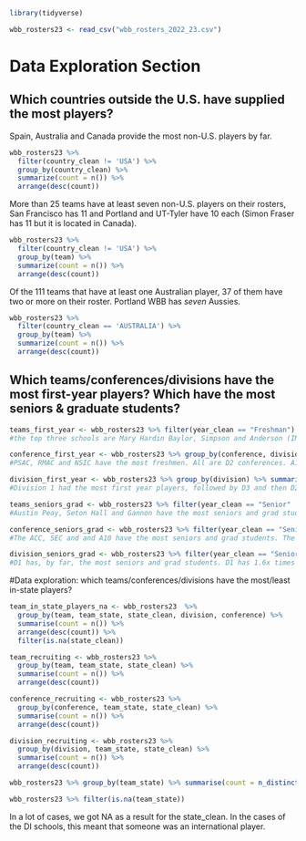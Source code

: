 ```r
library(tidyverse)
```

```r
wbb_rosters23 <- read_csv("wbb_rosters_2022_23.csv")
```

# Data Exploration Section

## Which countries outside the U.S. have supplied the most players?

Spain, Australia and Canada provide the most non-U.S. players by far.

```r
wbb_rosters23 %>% 
  filter(country_clean != 'USA') %>% 
  group_by(country_clean) %>% 
  summarize(count = n()) %>% 
  arrange(desc(count))
```
More than 25 teams have at least seven non-U.S. players on their rosters, San Francisco has 11 and Portland and UT-Tyler have 10 each (Simon Fraser has 11 but it is located in Canada).

```r
wbb_rosters23 %>% 
  filter(country_clean != 'USA') %>% 
  group_by(team) %>% 
  summarize(count = n()) %>% 
  arrange(desc(count))
```



Of the 111 teams that have at least one Australian player, 37 of them have two or more on their roster. Portland WBB has _seven_ Aussies.

```r
wbb_rosters23 %>% 
  filter(country_clean == 'AUSTRALIA') %>% 
  group_by(team) %>% 
  summarize(count = n()) %>% 
  arrange(desc(count))
```




## Which teams/conferences/divisions have the most first-year players? Which have the most seniors & graduate students?

```r
teams_first_year <- wbb_rosters23 %>% filter(year_clean == "Freshman") %>% group_by(team, division) %>% summarise(count = n()) %>% arrange(desc(count))
#the top three schools are Mary Hardin Baylor, Simpson and Anderson (IN). The D1 school with the most freshmen is Northern Colorado

conference_first_year <- wbb_rosters23 %>% group_by(conference, division) %>% summarise(count = n()) %>% arrange(desc(count))
#PSAC, RMAC and NSIC have the most freshmen. All are D2 conferences. A10 is the fourth most, and the D1 conference with the most freshmen

division_first_year <- wbb_rosters23 %>% group_by(division) %>% summarise(count = n()) %>% arrange(desc(count))
#Division 1 had the most first year players, followed by D3 and then D2. 

teams_seniors_grad <- wbb_rosters23 %>% filter(year_clean == "Senior" | year_clean == "Graduate Student" | year_clean == "Sixth Year" | year_clean == "Fifth Year") %>% group_by(team, division) %>% summarise(count = n()) %>% arrange(desc(count))
#Austin Peay, Seton Hall and Gannon have the most seniors and grad students. The top two are D1 schools.

conference_seniors_grad <- wbb_rosters23 %>% filter(year_clean == "Senior" | year_clean == "Graduate Student" | year_clean == "Sixth Year" | year_clean == "Fifth Year") %>% group_by(conference, division) %>% summarise(count = n()) %>% arrange(desc(count))
#The ACC, SEC and and A10 have the most seniors and grad students. The top seven conferences by seniors and grad students are all D1 conferences. 

division_seniors_grad <- wbb_rosters23 %>% filter(year_clean == "Senior" | year_clean == "Graduate Student" | year_clean == "Sixth Year" | year_clean == "Fifth Year") %>% group_by(division) %>% summarise(count = n()) %>% arrange(desc(count))
#D1 has, by far, the most seniors and grad students. D1 has 1.6x times as many seniors and grad students as D3 (second most). 
```

#Data exploration: which teams/conferences/divisions have the most/least in-state players?
```r
team_in_state_players_na <- wbb_rosters23  %>%
  group_by(team, team_state, state_clean, division, conference) %>%
  summarise(count = n()) %>%
  arrange(desc(count)) %>%
  filter(is.na(state_clean))

team_recruiting <- wbb_rosters23 %>%
  group_by(team, team_state, state_clean) %>%
  summarise(count = n()) %>%
  arrange(desc(count))

conference_recruiting <- wbb_rosters23 %>%
  group_by(conference, team_state, state_clean) %>%
  summarise(count = n()) %>%
  arrange(desc(count))

division_recruiting <- wbb_rosters23 %>%
  group_by(division, team_state, state_clean) %>%
  summarise(count = n()) %>%
  arrange(desc(count))

wbb_rosters23 %>% group_by(team_state) %>% summarise(count = n_distinct(team)) %>% arrange(desc(count))

wbb_rosters23 %>% filter(is.na(team_state))
```

In a lot of cases, we got NA as a result for the state_clean. In the cases of the DI schools, this meant that someone was an international player. 